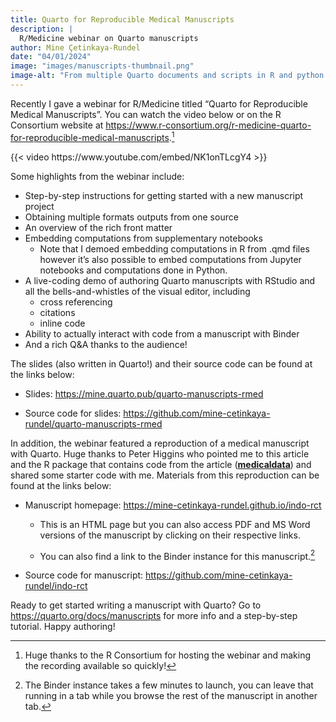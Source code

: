```yaml
---
title: Quarto for Reproducible Medical Manuscripts 
description: |
  R/Medicine webinar on Quarto manuscripts
author: Mine Çetinkaya-Rundel
date: "04/01/2024"
image: "images/manuscripts-thumbnail.png"
image-alt: "From multiple Quarto documents and scripts in R and python to PDF or Word output."
---
```


Recently I gave a webinar for R/Medicine titled "Quarto for Reproducible Medical Manuscripts". You can watch the video below or on the R Consortium website at <https://www.r-consortium.org/r-medicine-quarto-for-reproducible-medical-manuscripts>.[^1]

{{< video https://www.youtube.com/embed/NK1onTLcgY4 >}}

Some highlights from the webinar include:

-   Step-by-step instructions for getting started with a new manuscript project
-   Obtaining multiple formats outputs from one source
-   An overview of the rich front matter
-   Embedding computations from supplementary notebooks
    -   Note that I demoed embedding computations in R from .qmd files however it's also possible to embed computations from Jupyter notebooks and computations done in Python.
-   A live-coding demo of authoring Quarto manuscripts with RStudio and all the bells-and-whistles of the visual editor, including
    -   cross referencing
    -   citations
    -   inline code
-   Ability to actually interact with code from a manuscript with Binder
-   And a rich Q&A thanks to the audience!

The slides (also written in Quarto!) and their source code can be found at the links below:

-   Slides: <https://mine.quarto.pub/quarto-manuscripts-rmed>

-   Source code for slides: <https://github.com/mine-cetinkaya-rundel/quarto-manuscripts-rmed>

In addition, the webinar featured a reproduction of a medical manuscript with Quarto. Huge thanks to Peter Higgins who pointed me to this article and the R package that contains code from the article ([**medicaldata**](https://higgi13425.github.io/medicaldata/)) and shared some starter code with me. Materials from this reproduction can be found at the links below:

-   Manuscript homepage: <https://mine-cetinkaya-rundel.github.io/indo-rct>

    -   This is an HTML page but you can also access PDF and MS Word versions of the manuscript by clicking on their respective links.

    -   You can also find a link to the Binder instance for this manuscript.[^2]

-   Source code for manuscript: <https://github.com/mine-cetinkaya-rundel/indo-rct>

Ready to get started writing a manuscript with Quarto? Go to <https://quarto.org/docs/manuscripts> for more info and a step-by-step tutorial. Happy authoring!

[^1]: Huge thanks to the R Consortium for hosting the webinar and making the recording available so quickly!

[^2]: The Binder instance takes a few minutes to launch, you can leave that running in a tab while you browse the rest of the manuscript in another tab.
